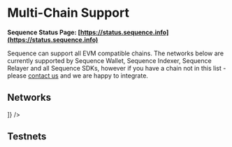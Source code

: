 # Multi-Chain Support


**Sequence Status Page: [https://status.sequence.info](https://status.sequence.info)**

Sequence can support all EVM compatible chains. The networks below are currently supported by Sequence Wallet, Sequence Indexer,
Sequence Relayer and all Sequence SDKs, however if you have a chain not in this list - please [contact us](https://support.sequence.xyz/en/) and we are happy to integrate.

## Networks

<Table 
    columns={[
        'Network',
        'Chain Handle',
        'Indexer Endpoint',
    ]}
    rows={[
    {
        networkImage: '/img/networks/1.png',
        network: 'Ethereum',
        chainHandle: 'mainnet',
        indexerEndpoint: 'https://mainnet-indexer.sequence.app'
    },{
        networkImage: '/img/networks/42161.png',
        network: 'Arbitrum One',
        chainHandle: 'arbitrum',
        indexerEndpoint: 'https://arbitrum-indexer.sequence.app'
    },
    {
        networkImage: '/img/networks/42170.png',
        network: 'Arbitrum Nova',
        chainHandle: 'arbitrum-nova',
        indexerEndpoint: 'https://arbitrum-nova-indexer.sequence.app'
    },
    {
        networkImage: '/img/networks/137.png',
        network: 'Polygon',
        chainHandle: 'polygon',
        indexerEndpoint: 'https://polygon-indexer.sequence.app'
    },
    {
        networkImage: '/img/networks/1101.png',
        network: 'Polygon zkEVM',
        chainHandle: 'polygon-zkevm',
        indexerEndpoint: 'https://polygon-zkevm-indexer.sequence.app'
    },
    {
        networkImage: '/img/networks/8453.png',
        network: 'Base',
        chainHandle: 'base',
        indexerEndpoint: 'https://base-indexer.sequence.app'
    },
    {
        networkImage: '/img/networks/10.png',
        network: 'Optimism',
        chainHandle: 'optimism',
        indexerEndpoint: 'https://optimism-indexer.sequence.app'
    },
    {
        networkImage: '/img/networks/43114.png',
        network: 'Avalanche',
        chainHandle: 'avalanche',
        indexerEndpoint: 'https://avalanche-indexer.sequence.app'
    },
    {
        networkImage: '/img/networks/19011.png',
        network: 'Homeverse',
        chainHandle: 'homeverse',
        indexerEndpoint: 'https://homeverse-indexer.sequence.app'
    },
    {
        networkImage: '/img/networks/56.png',
        network: 'BSC',
        chainHandle: 'bsc',
        indexerEndpoint: 'https://bsc-indexer.sequence.app'
    },
    {
        networkImage: '/img/networks/100.png',
        network: 'Gnosis',
        chainHandle: 'gnosis',
        indexerEndpoint: 'https://gnosis-indexer.sequence.app'
    },

]} />

## Testnets

<Table
  columns={["Network", "Chain Handle", "Indexer Endpoint"]}
  rows={[
    {
      networkImage: "/img/networks/1.png",
      network: "Ethereum Sepolia",
      chainHandle: "sepolia",
      indexerEndpoint: "https://sepolia-indexer.sequence.app",
    },
    {
      networkImage: "/img/networks/42161.png",
      network: "Arbitrum Sepolia",
      chainHandle: "arbitrum-sepolia",
      indexerEndpoint: "https://arbitrum-sepolia-indexer.sequence.app",
    },
    {
      networkImage: "/img/networks/8453.png",
      network: "Base Sepolia",
      chainHandle: "base-sepolia",
      indexerEndpoint: "https://base-sepolia-indexer.sequence.app",
    },
    {
      networkImage: "/img/networks/10.png",
      network: "Optimism Sepolia",
      chainHandle: "optimism-sepolia",
      indexerEndpoint: "https://optimism-indexer.sequence.app",
    },
    {
      networkImage: "/img/networks/56.png",
      network: "BSC Testnet",
      chainHandle: "bsc-testnet",
      indexerEndpoint: "https://bsc-testnet-indexer.sequence.app",
    },
  ]}
/>
